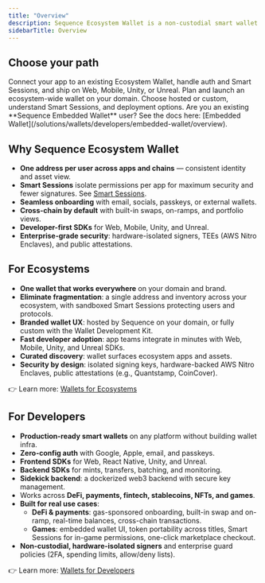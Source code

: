 ```yaml
---
title: "Overview"
description: Sequence Ecosystem Wallet is a non-custodial smart wallet designed for chains and ecosystems. It gives users a single wallet and identity across apps and titles on your domain, combining passkeys, Smart Sessions, and a merkleized wallet configuration for strong security with low friction.
sidebarTitle: Overview
---
```


## Choose your path

<CardGroup>
  <Card title="For Developers" href="/solutions/wallets/developers/overview">
    Connect your app to an existing Ecosystem Wallet, handle auth and Smart Sessions, and ship on Web, Mobile, Unity, or Unreal.
  </Card>
  <Card title="For Ecosystems" href="/solutions/wallets/ecosystems/overview">
    Plan and launch an ecosystem-wide wallet on your domain. Choose hosted or custom, understand Smart Sessions, and deployment options.
  </Card>
</CardGroup>

<Info>
Are you an existing **Sequence Embedded Wallet** user? See the docs here: [Embedded Wallet](/solutions/wallets/developers/embedded-wallet/overview).
</Info>

## Why Sequence Ecosystem Wallet

- **One address per user across apps and chains** — consistent identity and asset view.
- **Smart Sessions** isolate permissions per app for maximum security and fewer signatures. See [Smart Sessions](/solutions/wallets/ecosystems/smart-sessions).
- **Seamless onboarding** with email, socials, passkeys, or external wallets.
- **Cross-chain by default** with built-in swaps, on-ramps, and portfolio views.
- **Developer-first SDKs** for Web, Mobile, Unity, and Unreal.
- **Enterprise-grade security**: hardware-isolated signers, TEEs (AWS Nitro Enclaves), and public attestations.

## For Ecosystems

- **One wallet that works everywhere** on your domain and brand.
- **Eliminate fragmentation**: a single address and inventory across your ecosystem, with sandboxed Smart Sessions protecting users and protocols.
- **Branded wallet UX**: hosted by Sequence on your domain, or fully custom with the Wallet Development Kit.
- **Fast developer adoption**: app teams integrate in minutes with Web, Mobile, Unity, and Unreal SDKs.
- **Curated discovery**: wallet surfaces ecosystem apps and assets.
- **Security by design**: isolated signing keys, hardware-backed AWS Nitro Enclaves, public attestations (e.g., Quantstamp, CoinCover).
  
👉 Learn more: [Wallets for Ecosystems](/solutions/wallets/ecosystems/overview)

## For Developers

- **Production-ready smart wallets** on any platform without building wallet infra.
- **Zero-config auth** with Google, Apple, email, and passkeys.
- **Frontend SDKs** for Web, React Native, Unity, and Unreal.
- **Backend SDKs** for mints, transfers, batching, and monitoring.
- **Sidekick backend**: a dockerized web3 backend with secure key management.
- Works across **DeFi, payments, fintech, stablecoins, NFTs, and games**.
- **Built for real use cases**:
  - **DeFi & payments**: gas-sponsored onboarding, built-in swap and on-ramp, real-time balances, cross-chain transactions.
  - **Games**: embedded wallet UI, token portability across titles, Smart Sessions for in-game permissions, one-click marketplace checkout.
- **Non-custodial, hardware-isolated signers** and enterprise guard policies (2FA, spending limits, allow/deny lists).

👉 Learn more: [Wallets for Developers](/solutions/wallets/developers/overview)
